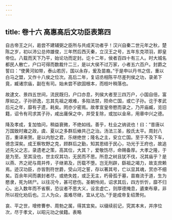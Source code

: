 ```yaml
---
---
---
```

title: 卷十六 高惠高后文功臣表第四
---

自古帝王之兴，曷尝不建辅弼之臣所与共成天功者乎！汉兴自秦二世元年之秋，楚陈之岁，初以沛公总帅雄俊，三年然后西灭秦，立汉王之号，五年东克项羽，即皇帝位。八载而天下乃平，始论功而定封。讫十二年，侯者百四十有三人。时大城名都民人散亡，户口可得而数裁什二三，是以大侯不过万家，小者五六百户。封爵之誓曰：“使黄河如带，泰山若厉，国以永存，爰及苗裔。”于是申以丹书之信，重以白马之盟，又作十八侯之位次。高后二年，复诏丞相陈平尽差列侯之功，录弟下竟，臧诸宗庙，副在有司。始未尝不欲固根本，而枝叶稍落也。 

故逮文、景四五世间，流民既归，户口亦息，列侯大者至三四万户，小国自倍，富厚如之。子孙骄逸，忘其先祖之艰难，多陷法禁，陨命亡国，或亡子孙。讫于孝武后元之年，靡有孑遗，耗矣。罔亦少密焉。故孝宣皇帝愍而录之，乃开庙臧，览旧籍，诏令有司求其子孙，咸出庸保之中，并受复除，或加以金帛，用章中兴之德。 

降及孝成，复加恤问，稍益衰微，不绝如线。善乎，杜业之纳说也！曰：“昔唐以万国致时雍之政，虞、夏以之多群后飨共己之治。汤法三圣，殷氏太平。周封八百，重译来贺。是以内恕之君，乐继绝世；隆名之主，安立亡国。至于不及下车，德念深矣。成王察牧野之克，顾群后之勤，知其恩结于民心，功光于王府也，故追述先父之志，录遗老之策，高其位，大其？，爱敬饬尽，命赐备厚。大孝之隆，于是为至。至其没也，世主叹其功，无民而不思。所息之树且犹不伐，况其庙乎？是以燕、齐之祀与周并传，子继弟及，历载不堕。岂无刑辟，繇祖之竭力，故支庶赖焉。迹汉功臣，亦皆割符世爵，受山河之誓，存以著其号，亡以显其魂，赏亦不细矣。百余年间而袭封者尽，或绝失姓，或乏无主，朽骨孤于墓，苗裔流于道，生为愍隶，死为转尸。以往况今，甚可悲伤。圣朝怜闵，诏求其后，四方忻忻，靡不归心。出入数年而不省察，恐议者不思大义，设言虚亡，则厚德掩息，遴柬布章，非所以视化劝后也。三人为众，虽难尽继，宜从尤功。”于是成帝复绍萧何。 

哀、平之世，增修曹参、周勃之属，得其宜矣。以缀续前记，究其本末，并序位次，尽于孝文，以昭元功之侯籍。表略 

